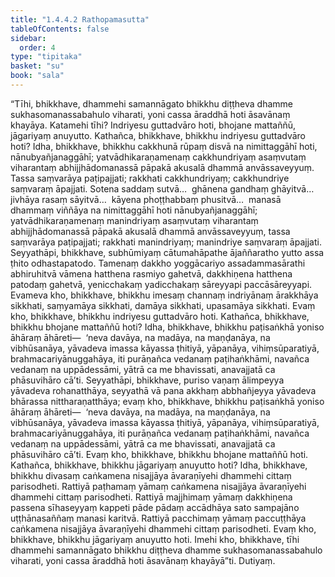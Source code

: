```yaml
---
title: "1.4.4.2 Rathopamasutta"
tableOfContents: false
sidebar:
  order: 4
type: "tipitaka"
basket: "su"
book: "sala"
---
```



<DynamicBreadcrumb />

<Division number="239" book="sala">

<Paragraph number="1018" book="sala">
“Tīhi, bhikkhave, dhammehi samannāgato bhikkhu diṭṭheva dhamme sukhasomanassabahulo viharati, yoni cassa āraddhā hoti āsavānaṃ khayāya. Katamehi tīhi? Indriyesu guttadvāro hoti, bhojane mattaññū, jāgariyaṃ anuyutto.
</Paragraph>

<Paragraph number="1019" book="sala">
Kathañca, bhikkhave, bhikkhu indriyesu guttadvāro hoti? Idha, bhikkhave, bhikkhu cakkhunā rūpaṃ disvā na nimittaggāhī hoti, nānubyañjanaggāhī; yatvādhikaraṇamenaṃ cakkhundriyaṃ asaṃvutaṃ viharantaṃ abhijjhādomanassā pāpakā akusalā dhammā anvāssaveyyuṃ. Tassa saṃvarāya paṭipajjati; rakkhati cakkhundriyaṃ; cakkhundriye saṃvaraṃ āpajjati. Sotena saddaṃ sutvā…  ghānena gandhaṃ ghāyitvā…  jivhāya rasaṃ sāyitvā…  kāyena phoṭṭhabbaṃ phusitvā…  manasā dhammaṃ viññāya na nimittaggāhī hoti nānubyañjanaggāhī; yatvādhikaraṇamenaṃ manindriyaṃ asaṃvutaṃ viharantaṃ abhijjhādomanassā pāpakā akusalā dhammā anvāssaveyyuṃ, tassa saṃvarāya paṭipajjati; rakkhati manindriyaṃ; manindriye saṃvaraṃ āpajjati. Seyyathāpi, bhikkhave, subhūmiyaṃ cātumahāpathe ājaññaratho yutto assa ṭhito odhastapatodo. Tamenaṃ dakkho yoggācariyo assadammasārathi abhiruhitvā vāmena hatthena rasmiyo gahetvā, dakkhiṇena hatthena patodaṃ gahetvā, yenicchakaṃ yadicchakaṃ sāreyyapi paccāsāreyyapi. Evameva kho, bhikkhave, bhikkhu imesaṃ channaṃ indriyānaṃ ārakkhāya sikkhati, saṃyamāya sikkhati, damāya sikkhati, upasamāya sikkhati. Evaṃ kho, bhikkhave, bhikkhu indriyesu guttadvāro hoti.
</Paragraph>

<Paragraph number="1020" book="sala">
Kathañca, bhikkhave, bhikkhu bhojane mattaññū hoti? Idha, bhikkhave, bhikkhu paṭisaṅkhā yoniso āhāraṃ āhāreti—  ‘neva davāya, na madāya, na maṇḍanāya, na vibhūsanāya, yāvadeva imassa kāyassa ṭhitiyā, yāpanāya, vihiṃsūparatiyā, brahmacariyānuggahāya, iti purāṇañca vedanaṃ paṭihaṅkhāmi, navañca vedanaṃ na uppādessāmi, yātrā ca me bhavissati, anavajjatā ca phāsuvihāro cā’ti. Seyyathāpi, bhikkhave, puriso vaṇaṃ ālimpeyya yāvadeva rohanatthāya, seyyathā vā pana akkhaṃ abbhañjeyya yāvadeva bhārassa nittharaṇatthāya; evaṃ kho, bhikkhave, bhikkhu paṭisaṅkhā yoniso āhāraṃ āhāreti—  ‘neva davāya, na madāya, na maṇḍanāya, na vibhūsanāya, yāvadeva imassa kāyassa ṭhitiyā, yāpanāya, vihiṃsūparatiyā, brahmacariyānuggahāya, iti purāṇañca vedanaṃ paṭihaṅkhāmi, navañca vedanaṃ na uppādessāmi, yātrā ca me bhavissati, anavajjatā ca phāsuvihāro cā’ti. Evaṃ kho, bhikkhave, bhikkhu bhojane mattaññū hoti.
</Paragraph>

<Paragraph number="1021" book="sala">
Kathañca, bhikkhave, bhikkhu jāgariyaṃ anuyutto hoti? Idha, bhikkhave, bhikkhu divasaṃ caṅkamena nisajjāya āvaraṇīyehi dhammehi cittaṃ parisodheti. Rattiyā paṭhamaṃ yāmaṃ caṅkamena nisajjāya āvaraṇīyehi dhammehi cittaṃ parisodheti. Rattiyā majjhimaṃ yāmaṃ dakkhiṇena passena sīhaseyyaṃ kappeti pāde pādaṃ accādhāya sato sampajāno uṭṭhānasaññaṃ manasi karitvā. Rattiyā pacchimaṃ yāmaṃ paccuṭṭhāya caṅkamena nisajjāya āvaraṇīyehi dhammehi cittaṃ parisodheti. Evaṃ kho, bhikkhave, bhikkhu jāgariyaṃ anuyutto hoti. Imehi kho, bhikkhave, tīhi dhammehi samannāgato bhikkhu diṭṭheva dhamme sukhasomanassabahulo viharati, yoni cassa āraddhā hoti āsavānaṃ khayāyā”ti.

</Paragraph>
</Division>

<Paragraph number="1022" type="center" book="sala">
Dutiyaṃ.
</Paragraph>
